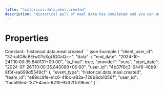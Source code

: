```yaml
---
title: "historical.data.meal.created"
description: "Historical pull of meal data has completed and you can now pull data for this resource."
---
```

# Properties
<ResponseField name="event_type" type="const string" required="true">
Constant: `historical.data.meal.created`
</ResponseField>
<ResponseField name="team_id" type="string" required="true">
</ResponseField>
<ResponseField name="user_id" type="string" required="true">
</ResponseField>
<ResponseField name="client_user_id" type="string" required="true">
</ResponseField>
<ResponseField name="data" type="HistoricalDataCreated" required="true">
<Expandable title="HistoricalDataCreated" defaultOpen="true">
<ResponseField name="user_id" type="string" required="true">
</ResponseField>
<ResponseField name="start_date" type="string" required="true">
</ResponseField>
<ResponseField name="end_date" type="string" required="true">
</ResponseField>
<ResponseField name="is_final" type="boolean" required="true">
</ResponseField>
<ResponseField name="provider" type="string" required="true">
</ResponseField>
</Expandable>
</ResponseField>
<ResponseExample>
```json Example
{
  "client_user_id": "3Zru4O8cBEiwGTsXgUQGaQ==",
  "data": {
    "end_date": "2024-10-24T10:00:35.840131+00:00",
    "is_final": true,
    "provider": "oura",
    "start_date": "2024-07-26T10:00:35.840060+00:00",
    "user_id": "4b37f0c3-6446-48b9-8f5f-ea699d5549cf"
  },
  "event_type": "historical.data.meal.created",
  "team_id": "e89cc9fe-e1c0-41bc-a83a-728b8cb1056f",
  "user_id": "fac593ed-f371-4aea-9210-9332f1b19bec"
}
```
</ResponseExample>
